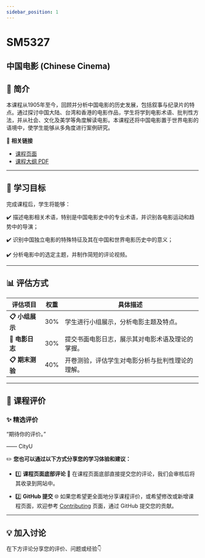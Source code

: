```yaml
---
sidebar_position: 1
---
```


# SM5327
## 中国电影 (Chinese Cinema)

## **📘 简介**
本课程从1905年至今，回顾并分析中国电影的历史发展，包括叙事与纪录片的特点。通过探讨中国大陆、台湾和香港的电影作品，学生将学到电影术语、批判性方法，并从社会、文化及美学等角度解读电影。本课程还将中国电影置于世界电影的语境中，使学生能够从多角度进行案例研究。

🔗 **相关链接**
- [课程页面](https://www.cityu.edu.hk/catalogue/pg/202425/course/SM5327.htm)
- [课程大纲 PDF](https://www.cityu.edu.hk/catalogue/pg/202425/course/SM5327.pdf)

---

## **🎯 学习目标**

完成课程后，学生将能够：

✔️ 描述电影相关术语，特别是中国电影史中的专业术语，并识别各电影运动和趋势中的导演；

✔️ 识别中国独立电影的特殊特征及其在中国和世界电影历史中的意义；

✔️ 分析电影中的选定主题，并制作简短的评论视频。

---

## **📊 评估方式**

| **评估项目**          | **权重** | **具体描述**                                                                                       |
|----------------------|---------|---------------------------------------------------------------------------------------------------|
| **📋 小组展示**       | 30%      | 学生进行小组展示，分析电影主题及特点。                                                                |
| **📂 电影日志**       | 30%      | 提交书面电影日志，展示其对电影术语及理论的掌握。                                                        |
| **📋 期末测验**       | 40%      | 开卷测验，评估学生对电影分析与批判性理论的理解。                                                        |

---

## **💬 课程评价**

### ✨ **精选评价**
<div className={commentStyles.commentBox}>
    <p className={commentStyles.commentText}>
        “期待你的评价。”
    </p>
    <p className={commentStyles.commentAuthor}>—— CityU</p>
</div>

✏️ **您也可以通过以下方式分享您的学习体验和建议：**

- 1️⃣ **课程页面底部评论**
💬 在课程页面底部直接提交您的评论，我们会审核后将其收录到网站中。

- 2️⃣ **GitHub 提交**
🌐 如果您希望更全面地分享课程评价，或希望修改或新增课程页面，欢迎参考 [Contributing](https://penjc.github.io/CityU/contributing) 页面，通过 GitHub 提交您的贡献。

---

## **💡 加入讨论**

在下方评论分享您的评价、问题或经验👇
<Utterances />